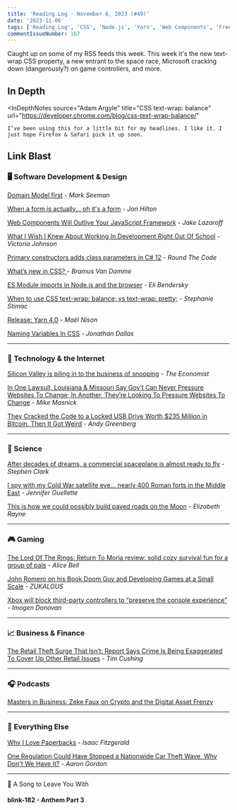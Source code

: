 ```yaml
---
title: 'Reading Log - November 6, 2023 (#49)'
date: '2023-11-06'
tags: ['Reading Log', 'CSS', 'Node.js', 'Yarn', 'Web Components', 'Free Speech', 'Xbox', 'Crypto', 'Books']
commentIssueNumber: 167
---
```


Caught up on some of my RSS feeds this week. This week it's the new text-wrap CSS property, a new entrant to the space race, Microsoft cracking down (dangerously?) on game controllers, and more.

## In Depth

<InDepthNotes
    source="Adam Argyle"
    title="CSS text-wrap: balance"
    url="https://developer.chrome.com/blog/css-text-wrap-balance/"
>
    I’ve been using this for a little bit for my headlines. I like it. I just hope Firefox & Safari pick it up soon.
</InDepthNotes>

## Link Blast

### 🖥 Software Development & Design

[Domain Model first](https://blog.ploeh.dk/2023/10/23/domain-model-first/) - *Mark Seeman*

[When a form is actually... oh it's a form](https://jonhilton.net/blazor-search-page/) - *Jon Hilton*

[Web Components Will Outlive Your JavaScript Framework](https://jakelazaroff.com/words/web-components-will-outlive-your-javascript-framework/) - *Jake Lazaroff*

[What I Wish I Knew About Working In Development Right Out Of School](https://www.smashingmagazine.com/2023/10/beginner-web-development-working-career/) - *Victoria Johnson*

[Primary constructors adds class parameters in C# 12](https://www.roundthecode.com/dotnet-tutorials/primary-constructors-adds-class-parameters-csharp-12) - *Round The Code*

[What’s new in CSS? ](https://www.bram.us/2023/10/13/whats-new-in-css-2022-10-12-frontmania/?ref=web-design-weekly.com) - *Bramus Van Damme*

[ES Module imports in Node.js and the browser](https://eli.thegreenplace.net/2023/es-module-imports-in-nodejs-and-the-browser/) - *Eli Bendersky*

[When to use CSS text-wrap: balance; vs text-wrap: pretty;](https://blog.stephaniestimac.com/posts/2023/10/css-text-wrap/?ref=web-design-weekly.com) - *Stephanie Stimac*

[Release: Yarn 4.0](https://yarnpkg.com/blog/release/4.0) - *Maël Nison*

[Naming Variables In CSS](https://jwdallas.com/posts/namingcssvariables/) - *Jonathan Dallas*

---

### 📡 Technology & the Internet

[Silicon Valley is piling in to the business of snooping](https://www.economist.com/business/2023/11/05/silicon-valley-is-piling-in-to-the-business-of-snooping) - *The Economist*

[In One Lawsuit, Louisiana & Missouri Say Gov’t Can Never Pressure Websites To Change; In Another, They’re Looking To Pressure Websites To Change](https://www.techdirt.com/2023/10/31/in-one-lawsuit-louisiana-in-another-theyre-looking-to-pressure-websites-to-change/) - *Mike Masnick*

[They Cracked the Code to a Locked USB Drive Worth $235 Million in Bitcoin. Then It Got Weird](https://www.wired.com/story/unciphered-ironkey-password-cracking-bitcoin/) - *Andy Greenberg*

---

### 🔬 Science

[After decades of dreams, a commercial spaceplane is almost ready to fly](https://arstechnica.com/space/2023/11/after-decades-of-dreams-a-commercial-spaceplane-is-almost-ready-to-fly/) - *Stephen Clark*

[I spy with my Cold War satellite eye… nearly 400 Roman forts in the Middle East](https://arstechnica.com/science/2023/10/i-spy-with-my-cold-war-satellite-eye-nearly-400-roman-forts-in-the-middle-east/) - *Jennifer Ouellette*

[This is how we could possibly build paved roads on the Moon](https://arstechnica.com/science/2023/10/this-is-how-we-could-possibly-build-paved-roads-on-the-moon/) - *Elizabeth Rayne*

---

### 🎮 Gaming

[The Lord Of The Rings: Return To Moria review: solid cozy survival fun for a group of pals](https://www.rockpapershotgun.com/the-lord-of-the-rings-return-to-moria-review) - *Alice Bell*

[John Romero on his Book Doom Guy and Developing Games at a Small Scale](https://howtomarketagame.com/2023/09/25/john-romero-on-his-book-doom-guy-and-developing-games-at-a-small-scale/) - *ZUKALOUS*

[Xbox will block third-party controllers to “preserve the console experience”](https://www.nme.com/news/gaming-news/xbox-will-block-third-party-controllers-to-preserve-the-console-experience-3525752) - *Imogen Donovan*

---

### 📈 Business & Finance

[The Retail Theft Surge That Isn’t: Report Says Crime Is Being Exaggerated To Cover Up Other Retail Issues](https://www.techdirt.com/2023/10/31/the-retail-theft-surge-that-isnt-report-says-crime-is-being-exaggerated-to-cover-up-other-retail-issues/) - *Tim Cushing*

---

### 🎧 Podcasts

[Masters in Business: Zeke Faux on Crypto and the Digital Asset Frenzy](https://www.bloomberg.com/news/audio/2023-11-02/zeke-faux-on-crypto-and-the-digital-asset-frenzy-podcast)

---

### 🎒 Everything Else

[Why I Love Paperbacks](https://www.esquire.com/entertainment/books/a45686651/why-i-love-paperback-books/) - *Isaac Fitzgerald*

[One Regulation Could Have Stopped a Nationwide Car Theft Wave. Why Don't We Have It?](https://www.vice.com/en/article/7kxdmx/one-regulation-could-have-stopped-a-nationwide-car-theft-wave-why-dont-we-have-it) - *Aaron Gordon*

---

🎵 A Song to Leave You With

#### blink-182 - Anthem Part 3

<YouTubeEmbed id="lv-cOIuJ1k0" title="blink-182 - Anthem Part 3" />

